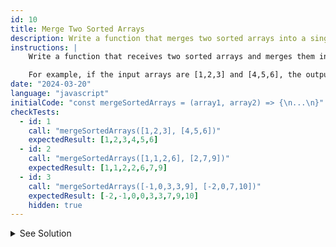 ```yaml
---
id: 10
title: Merge Two Sorted Arrays
description: Write a function that merges two sorted arrays into a single sorted array.
instructions: |
    Write a function that receives two sorted arrays and merges them into a single sorted array.

    For example, if the input arrays are [1,2,3] and [4,5,6], the output should be [1,2,3,4,5,6].
date: "2024-03-20"
language: "javascript"
initialCode: "const mergeSortedArrays = (array1, array2) => {\n...\n}"
checkTests:
  - id: 1
    call: "mergeSortedArrays([1,2,3], [4,5,6])"
    expectedResult: [1,2,3,4,5,6]
  - id: 2
    call: "mergeSortedArrays([1,1,2,6], [2,7,9])"
    expectedResult: [1,1,2,2,6,7,9]
  - id: 3
    call: "mergeSortedArrays([-1,0,3,3,9], [-2,0,7,10])"
    expectedResult: [-2,-1,0,0,3,3,7,9,10]
    hidden: true
---
```


<details>
  <summary>See Solution</summary>

## Solution

### Two-Pointer Approach
```js
const mergeSortedArrays = (array1, array2) => {
    let pointer1 = 0
    let pointer2 = 0
  
    const result = []
    while(pointer1 < array1.length || pointer2 < array2.length){
      if(pointer1 < array1.length){
        if(pointer2 < array2.length){
          if(array1[pointer1] < array2[pointer2]){
            result.push(array1[pointer1])
            pointer1 += 1
          } else {
            result.push(array2[pointer2])
            pointer2 += 1
          }
        } else {
          result.push(array1[pointer1])
          pointer1 += 1
        }
      } else {
        result.push(array2[pointer2])
        pointer2 += 1
      }
    }
    
    return result
  }
```
### Explanation
1. The function `mergeSortedArrays` takes two sorted arrays as input.
2. It initializes two pointers, `pointer1` and `pointer2`, to keep track of the current index in each array.
3. It then initializes an empty array `result` to store the merged sorted array.
4. The function uses a while loop to iterate over the arrays until both pointers reach the end of their respective arrays.
5. It compares the elements at the current indices of the two arrays and pushes the smaller element into the `result` array.
6. It then increments the pointer of the array from which the element was pushed.
7. If one of the arrays has been fully traversed, the function pushes the remaining elements of the other array into the `result` array.
8. Finally, it returns the merged sorted array.


### Concatenate and Sort

```js
const mergeSortedArrays = (array1, array2) => {
    return array1.concat(array2).sort((a, b) => a - b);
}
```

### Explanation
1. The function `mergeSortedArrays` takes two arrays as input.
2. It concatenates the two arrays using the `concat` method.
3. It then sorts the concatenated array using the `sort` method with a comparator function that compares two elements `a` and `b` and returns a negative value if `a` should come before `b`, a positive value if `a` should come after `b`, and zero if they are equal.

## Complexity Analysis
The time complexity for this solution is O((n+m)log(n+m)), where n and m are the lengths of the two input arrays.
This is because the `sort` method has a time complexity of O(nlogn), where n is the length of the array.




</details>